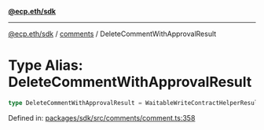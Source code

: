[**@ecp.eth/sdk**](../../index.mdx)

***

[@ecp.eth/sdk](/sdk-reference/index.mdx) / [comments](/sdk-reference/comments/index.mdx) / DeleteCommentWithApprovalResult

# Type Alias: DeleteCommentWithApprovalResult

```ts
type DeleteCommentWithApprovalResult = WaitableWriteContractHelperResult<CommentManagerABIType, "CommentDeleted">;
```

Defined in: [packages/sdk/src/comments/comment.ts:358](https://github.com/ecp-eth/comments-monorepo/blob/main/packages/sdk/src/comments/comment.ts#L358)

